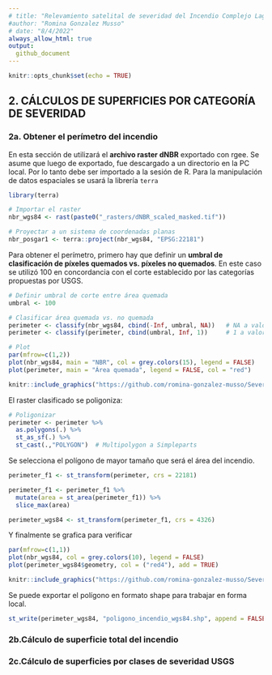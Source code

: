 ```yaml
---
# title: "Relevamiento satelital de severidad del Incendio Complejo Lago Martin 2021-22"
#author: "Romina Gonzalez Musso"
# date: "8/4/2022"
always_allow_html: true
output:
  github_document
---
```


```r
knitr::opts_chunk$set(echo = TRUE)
```

## **2. CÁLCULOS DE SUPERFICIES POR CATEGORÍA DE SEVERIDAD**

### **2a. Obtener el perímetro del incendio**

En esta sección de utilizará el **archivo raster dNBR** exportado con rgee. Se asume que luego de exportado, fue descargado a un directorio en la PC local. Por lo tanto debe ser importado a la sesión de R. Para la manipulación de datos espaciales se usará la librería `terra`

```r
library(terra)

# Importar el raster 
nbr_wgs84 <- rast(paste0("_rasters/dNBR_scaled_masked.tif")) 

# Proyectar a un sistema de coordenadas planas
nbr_posgar1 <- terra::project(nbr_wgs84, "EPSG:22181")
```

Para obtener el perímetro, primero hay que definir un **umbral de clasificación de píxeles quemados vs. píxeles no quemados**. En este caso se utilizó 100 en concordancia con el corte establecido por las categorías propuestas por USGS. 


```r
# Definir umbral de corte entre área quemada
umbral <- 100

# Clasificar área quemada vs. no quemada
perimeter <- classify(nbr_wgs84, cbind(-Inf, umbral, NA))   # NA a valores entre -Inf y el umbral
perimeter <- classify(perimeter, cbind(umbral, Inf, 1))     # 1 a valores mayores al umbral - Quemados

# Plot
par(mfrow=c(1,2))    
plot(nbr_wgs84, main = "NBR", col = grey.colors(15), legend = FALSE)
plot(perimeter, main = "Área quemada", legend = FALSE, col = "red")
```

```r
knitr::include_graphics("https://github.com/romina-gonzalez-musso/Severidad_IncendioLagoMartin/blob/master/_images/2_NBRvsAreaQuemada.png?raw=true")
```

El raster clasificado se poligoniza: 


```r
# Poligonizar 
perimeter <- perimeter %>%
  as.polygons(.) %>%    
  st_as_sf(.) %>%       
  st_cast(.,"POLYGON")  # Multipolygon a Simpleparts
```

Se selecciona el polígono de mayor tamaño que será el área del incendio. 

```r

perimeter_f1 <- st_transform(perimeter, crs = 22181)

perimeter_f1 <- perimeter_f1 %>%
  mutate(area = st_area(perimeter_f1)) %>% 
  slice_max(area)

perimeter_wgs84 <- st_transform(perimeter_f1, crs = 4326)
```

Y finalmente se grafica para verificar

```r

par(mfrow=c(1,1))
plot(nbr_wgs84, col = grey.colors(10), legend = FALSE)
plot(perimeter_wgs84$geometry, col = ("red4"), add = TRUE)
```

```r
knitr::include_graphics("https://github.com/romina-gonzalez-musso/Severidad_IncendioLagoMartin/blob/master/_images/2_Perimetro_poligono.png?raw=true")
```

Se puede exportar el polígono en formato shape para trabajar en forma local. 

```r

st_write(perimeter_wgs84, "poligono_incendio_wgs84.shp", append = FALSE)

```

### **2b.Cálculo de superficie total del incendio**




### **2c.Cálculo de superficies por clases de severidad USGS**

